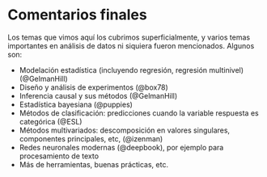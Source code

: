 # Comentarios finales

Los temas que vimos aquí los cubrimos superficialmente, y varios 
temas importantes en análisis de datos ni siquiera fueron mencionados. Algunos son:

- Modelación estadística (incluyendo regresión, regresión multinivel) (@GelmanHill)
- Diseño y análisis de experimentos (@box78)
- Inferencia causal y sus métodos (@GelmanHill)
- Estadística bayesiana (@puppies)
- Métodos de clasificación: predicciones cuando la variable respuesta es categórica (@ESL)
- Métodos multivariados: descomposición en valores singulares, componentes principales, etc, (@izenman)
- Redes neuronales modernas (@deepbook), por ejemplo para procesamiento de texto
- Más de herramientas, buenas prácticas, etc.